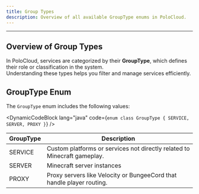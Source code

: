 ```yaml
---
title: Group Types
description: Overview of all available GroupType enums in PoloCloud.
---
```

---

## Overview of Group Types

In PoloCloud, services are categorized by their **GroupType**, which defines their role or classification in the system.  
Understanding these types helps you filter and manage services efficiently.

## GroupType Enum

The `GroupType` enum includes the following values:

<DynamicCodeBlock
  lang="java"
  code={`enum class GroupType {
    SERVICE,
    SERVER,
    PROXY
}`}
/>

| GroupType | Description                                                               |
| --------- | ------------------------------------------------------------------------- |
| SERVICE   | Custom platforms or services not directly related to Minecraft gameplay.  |
| SERVER    | Minecraft server instances                                                |
| PROXY     | Proxy servers like Velocity or BungeeCord that handle player routing.     |